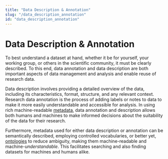 ```yaml
---
title: "Data Description & Annotation"
slug: "/data_description_annotation"
id: "data_description_annotation"
---
```


# Data Description & Annotation

To best understand a dataset at hand, whether it be for yourself, your working group, or others in the scientific community, it must be clearly described. To this end, data annotation and data description are both important aspects of data management and analysis and enable reuse of research data. 

Data description involves providing a detailed overview of the data, including its characteristics, format, structure, and any relevant context. Research data annotation is the process of adding labels or notes to data to make it more easily understandable and accessible for analysis. In using rich machine-readable [metadata](docs/metadata), data annotation and description allows both humans and machines to make informed decisions about the suitability of the data for their research.

Furthermore, metadata used for either data description or annotation can be semantically described, employing controlled vocabularies, or better yet, [ontologies](/docs/ontology) to reduce ambiguity, making them machine-readable and machine-*understandable*. This facilitates searching and also finding datasets for machines and humans alike.